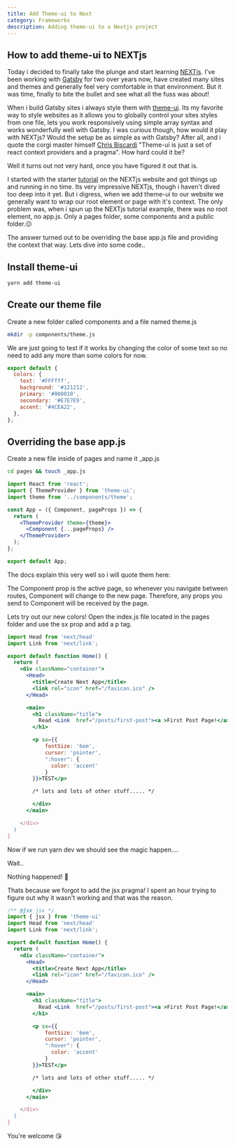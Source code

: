 ```yaml
---
title: Add Theme-ui to Next
category: Frameworks
description: Adding theme-ui to a Nextjs project
---
```


## How to add theme-ui to NEXTjs

Today i decided to finally take the plunge and start learning [NEXTjs](https://nextjs.org/). I've been working with [Gatsby](https://www.gatsbyjs.org/) for two over years now, have created many sites and themes and generally feel very comfortable in that environment. But it was time, finally to bite the bullet and see what all the fuss was about!

When i build Gatsby sites i always style them with [theme-ui](https://theme-ui.com/). Its my favorite way to style websites as it allows you to globally control your sites styles from one file, lets you work responsively using simple array syntax and works wonderfully well with Gatsby. I was curious though, how would it play with NEXTjs? Would the setup be as simple as with Gatsby? After all, and i quote the corgi master himself [Chris Biscardi](https://twitter.com/chrisbiscardi) "Theme-ui is just a set of react context providers and a pragma". How hard could it be?

Well it turns out not very hard, once you have figured it out that is.

I started with the starter [tutorial](https://nextjs.org/learn/basics/create-nextjs-app) on the NEXTjs website and got things up and running in no time. Its very impressive NEXTjs, though i haven't dived too deep into it yet. But i digress, when we add theme-ui to our website we generally want to wrap our root element or page with it's context. The only problem was, when i spun up the NEXTjs tutorial example, there was no root element, no app.js. Only a pages folder, some components and a public folder.😕

The answer turned out to be overriding the base app.js file and providing the context that way. Lets dive into some code..

## Install theme-ui

```bash
yarn add theme-ui
```

## Create our theme file

Create a new folder called components and a file named theme.js

```bash
mkdir -p components/theme.js
```

We are just going to test if it works by changing the color of some text so no need to add any more than some colors for now.

```js
export default {
  colors: {
    text: '#FFFfff',
    background: '#121212',
    primary: '#000010',
    secondary: '#E7E7E9',
    accent: '#4CEA22',
  },
};
```

## Overriding the base app.js

Create a new file inside of pages and name it \_app.js

```bash
cd pages && touch _app.js
```

```jsx
import React from 'react';
import { ThemeProvider } from 'theme-ui';
import theme from '../components/theme';

const App = ({ Component, pageProps }) => {
  return (
    <ThemeProvider theme={theme}>
      <Component {...pageProps} />
    </ThemeProvider>
  );
};

export default App;
```

The docs explain this very well so i will quote them here:

The Component prop is the active page, so whenever you navigate between
routes, Component will change to the new page. Therefore, any props you send
to Component will be received by the page.

Lets try out our new colors! Open the index.js file located in the pages folder and use the sx prop and add a p tag.

```jsx
import Head from 'next/head'
import Link from 'next/link';

export default function Home() {
  return (
    <div className="container">
      <Head>
        <title>Create Next App</title>
        <link rel="icon" href="/favicon.ico" />
      </Head>

      <main>
        <h1 className="title">
          Read <Link  href="/posts/first-post"><a >First Post Page!</a></Link>
        </h1>

        <p sx={{
            fontSize: '6em',
            cursor: 'pointer',
            ":hover": {
              color: 'accent'
            }
        }}>TEST</p>

        /* lots and lots of other stuff..... */

        </div>
      </main>

    </div>
  )
}
```

Now if we run yarn dev we should see the magic happen....

Wait..

Nothing happened! 🥺

Thats because we forgot to add the jsx pragma! I spent an hour trying to figure out why it wasn't working and that was the reason.

```jsx
/** @jsx jsx */
import { jsx } from 'theme-ui'
import Head from 'next/head'
import Link from 'next/link';

export default function Home() {
  return (
    <div className="container">
      <Head>
        <title>Create Next App</title>
        <link rel="icon" href="/favicon.ico" />
      </Head>

      <main>
        <h1 className="title">
          Read <Link  href="/posts/first-post"><a >First Post Page!</a></Link>
        </h1>

        <p sx={{
            fontSize: '6em',
            cursor: 'pointer',
            ":hover": {
              color: 'accent'
            }
        }}>TEST</p>

        /* lots and lots of other stuff..... */

        </div>
      </main>

    </div>
  )
}
```

You're welcome 😘
